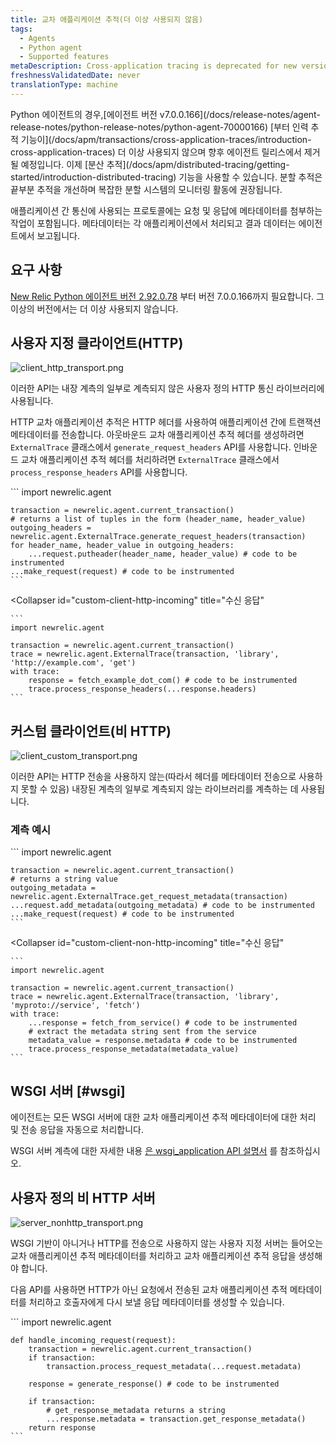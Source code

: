 ```yaml
---
title: 교차 애플리케이션 추적(더 이상 사용되지 않음)
tags:
  - Agents
  - Python agent
  - Supported features
metaDescription: Cross-application tracing is deprecated for new versions of the New Relic Python agent.
freshnessValidatedDate: never
translationType: machine
---
```





<Callout variant="important">
  Python 에이전트의 경우,[에이전트 버전 v7.0.0.166](/docs/release-notes/agent-release-notes/python-release-notes/python-agent-70000166) [부터 인력 추적 기능이](/docs/apm/transactions/cross-application-traces/introduction-cross-application-traces) 더 이상 사용되지 않으며 향후 에이전트 릴리스에서 제거될 예정입니다. 이제 [분산 추적](/docs/apm/distributed-tracing/getting-started/introduction-distributed-tracing) 기능을 사용할 수 있습니다. 분할 추적은 끝부분 추적을 개선하며 복잡한 분할 시스템의 모니터링 활동에 권장됩니다.
</Callout>

애플리케이션 간 통신에 사용되는 프로토콜에는 요청 및 응답에 메타데이터를 첨부하는 작업이 포함됩니다. 메타데이터는 각 애플리케이션에서 처리되고 결과 데이터는 에이전트에서 보고됩니다.

## 요구 사항

[New Relic Python 에이전트 버전 2.92.0.78](/docs/release-notes/agent-release-notes/python-release-notes/python-agent-292078) 부터 버전 7.0.0.166까지 필요합니다. 그 이상의 버전에서는 더 이상 사용되지 않습니다.

## 사용자 지정 클라이언트(HTTP)

<img
  title="client_http_transport.png"
  alt="client_http_transport.png"
  src={apmPythonDiagramAppTracing}
/>

이러한 API는 내장 계측의 일부로 계측되지 않은 사용자 정의 HTTP 통신 라이브러리에 사용됩니다.

HTTP 교차 애플리케이션 추적은 HTTP 헤더를 사용하여 애플리케이션 간에 트랜잭션 메타데이터를 전송합니다. 아웃바운드 교차 애플리케이션 추적 헤더를 생성하려면 `ExternalTrace` 클래스에서 `generate_request_headers` API를 사용합니다. 인바운드 교차 애플리케이션 추적 헤더를 처리하려면 `ExternalTrace` 클래스에서 `process_response_headers` API를 사용합니다.

<CollapserGroup>
  <Collapser
    id="custom-client-http-outgoing"
    title="발신 요청"
  >
    ```
    import newrelic.agent

    transaction = newrelic.agent.current_transaction()
    # returns a list of tuples in the form (header_name, header_value)
    outgoing_headers = newrelic.agent.ExternalTrace.generate_request_headers(transaction)
    for header_name, header_value in outgoing_headers:
        ...request.putheader(header_name, header_value) # code to be instrumented
    ...make_request(request) # code to be instrumented
    ```
  </Collapser>

  <Collapser
    id="custom-client-http-incoming"
    title="수신 응답"
  >
    ```
    import newrelic.agent

    transaction = newrelic.agent.current_transaction()
    trace = newrelic.agent.ExternalTrace(transaction, 'library', 'http://example.com', 'get')
    with trace:
        response = fetch_example_dot_com() # code to be instrumented
        trace.process_response_headers(...response.headers)
    ```
  </Collapser>
</CollapserGroup>

## 커스텀 클라이언트(비 HTTP)

<img
  title="client_custom_transport.png"
  alt="client_custom_transport.png"
  src={apmClientCustomTransport}
/>

이러한 API는 HTTP 전송을 사용하지 않는(따라서 헤더를 메타데이터 전송으로 사용하지 못할 수 있음) 내장된 계측의 일부로 계측되지 않는 라이브러리를 계측하는 데 사용됩니다.

### 계측 예시

<CollapserGroup>
  <Collapser
    id="custom-client-non-http-outgoing"
    title="발신 요청"
  >
    ```
    import newrelic.agent

    transaction = newrelic.agent.current_transaction()
    # returns a string value
    outgoing_metadata = newrelic.agent.ExternalTrace.get_request_metadata(transaction)
    ...request.add_metadata(outgoing_metadata) # code to be instrumented
    ...make_request(request) # code to be instrumented
    ```
  </Collapser>

  <Collapser
    id="custom-client-non-http-incoming"
    title="수신 응답"
  >
    ```
    import newrelic.agent

    transaction = newrelic.agent.current_transaction()
    trace = newrelic.agent.ExternalTrace(transaction, 'library', 'myproto://service', 'fetch')
    with trace:
        ...response = fetch_from_service() # code to be instrumented
        # extract the metadata string sent from the service
        metadata_value = response.metadata # code to be instrumented
        trace.process_response_metadata(metadata_value)
    ```
  </Collapser>
</CollapserGroup>

## WSGI 서버 [#wsgi]

<Callout variant="tip">
  에이전트는 모든 WSGI 서버에 대한 교차 애플리케이션 추적 메타데이터에 대한 처리 및 전송 응답을 자동으로 처리합니다.
</Callout>

WSGI 서버 계측에 대한 자세한 내용 [은 wsgi_application API 설명서](/docs/agents/python-agent/python-agent-api/wsgi_application) 를 참조하십시오.

## 사용자 정의 비 HTTP 서버

<img
  title="server_nonhttp_transport.png"
  alt="server_nonhttp_transport.png"
  src={apmPythonNonhttpTransport}
/>

WSGI 기반이 아니거나 HTTP를 전송으로 사용하지 않는 사용자 지정 서버는 들어오는 교차 애플리케이션 추적 메타데이터를 처리하고 교차 애플리케이션 추적 응답을 생성해야 합니다.

다음 API를 사용하면 HTTP가 아닌 요청에서 전송된 교차 애플리케이션 추적 메타데이터를 처리하고 호출자에게 다시 보낼 응답 메타데이터를 생성할 수 있습니다.

<CollapserGroup>
  <Collapser
    id="custom-non-http-server-example"
    title="계측 예시"
  >
    ```
    import newrelic.agent

    def handle_incoming_request(request):
        transaction = newrelic.agent.current_transaction()
        if transaction:
        	transaction.process_request_metadata(...request.metadata)

        response = generate_response() # code to be instrumented

        if transaction:
        	# get_response_metadata returns a string
            ...response.metadata = transaction.get_response_metadata()
        return response
    ```
  </Collapser>
</CollapserGroup>